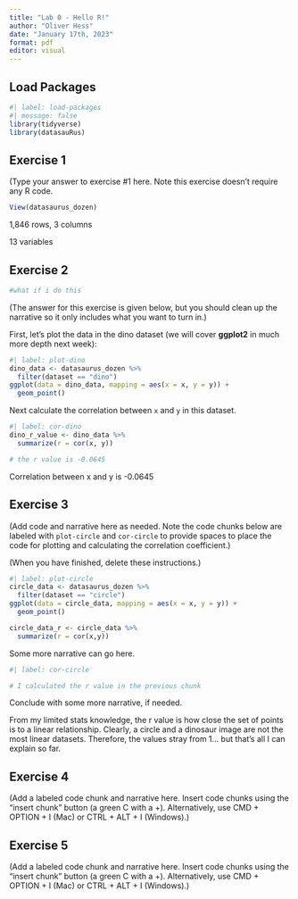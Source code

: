 ```yaml
---
title: "Lab 0 - Hello R!"
author: "Oliver Hess"
date: "January 17th, 2023"
format: pdf
editor: visual
---
```


## Load Packages

```r
#| label: load-packages
#| message: false
library(tidyverse)
library(datasauRus)
```

## Exercise 1

(Type your answer to exercise #1 here. Note this exercise doesn't require any R code.

```r
View(datasaurus_dozen) 
```

1,846 rows, 3 columns

13 variables

## Exercise 2

```r
#what if i do this

```

(The answer for this exercise is given below, but you should clean up the narrative so it only includes what you want to turn in.)

First, let's plot the data in the dino dataset (we will cover **ggplot2** in much more depth next week):

```r
#| label: plot-dino
dino_data <- datasaurus_dozen %>%
  filter(dataset == "dino")
ggplot(data = dino_data, mapping = aes(x = x, y = y)) + 
  geom_point()
```

Next calculate the correlation between `x` and `y` in this dataset.

```r
#| label: cor-dino
dino_r_value <- dino_data %>%
  summarize(r = cor(x, y))

# the r value is -0.0645
```

Correlation between x and y is -0.0645

## Exercise 3

(Add code and narrative here as needed. Note the code chunks below are labeled with `plot-circle` and `cor-circle` to provide spaces to place the code for plotting and calculating the correlation coefficient.)

(When you have finished, delete these instructions.)

```r
#| label: plot-circle
circle_data <- datasaurus_dozen %>%
  filter(dataset == "circle") 
ggplot(data = circle_data, mapping = aes(x = x, y = y)) + 
  geom_point()

circle_data_r <- circle_data %>% 
  summarize(r = cor(x,y))
```

Some more narrative can go here.

```r
#| label: cor-circle

# I calculated the r value in the previous chunk

```

Conclude with some more narrative, if needed.

From my limited stats knowledge, the r value is how close the set of points is to a linear relationship. Clearly, a circle and a dinosaur image are not the most linear datasets. Therefore, the values stray from 1... but that's all I can explain so far.

## Exercise 4

(Add a labeled code chunk and narrative here. Insert code chunks using the "insert chunk" button (a green C with a +). Alternatively, use CMD + OPTION + I (Mac) or CTRL + ALT + I (Windows).)

## Exercise 5

(Add a labeled code chunk and narrative here. Insert code chunks using the "insert chunk" button (a green C with a +). Alternatively, use CMD + OPTION + I (Mac) or CTRL + ALT + I (Windows).)
